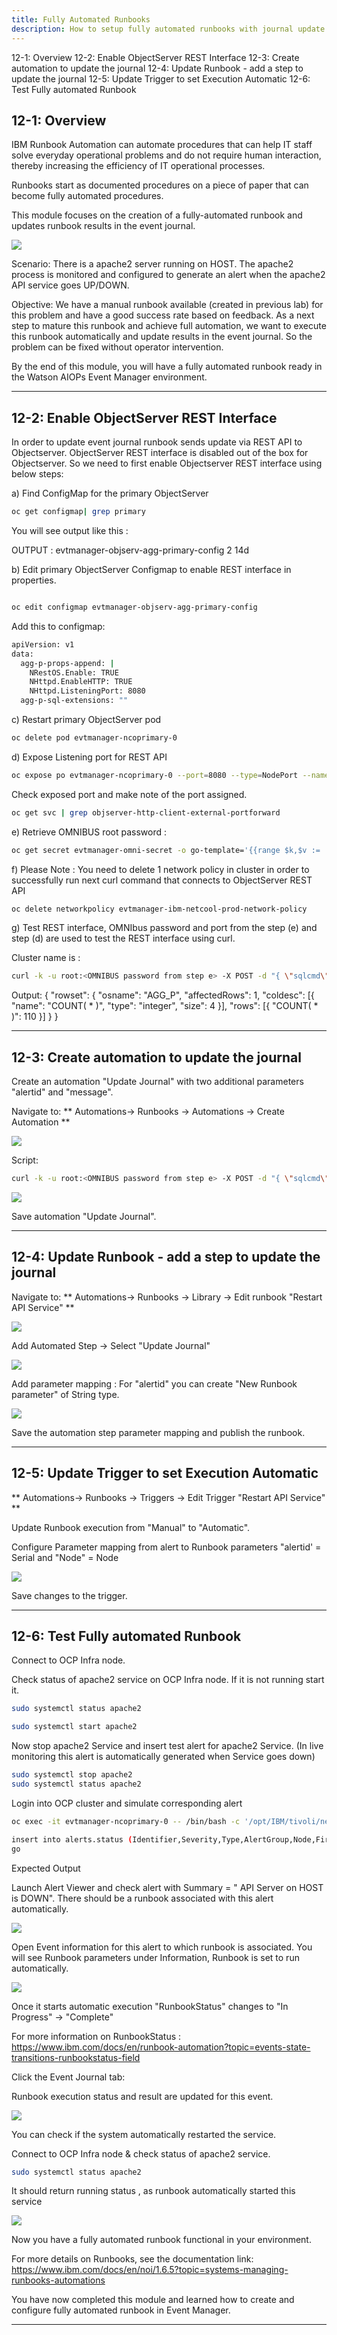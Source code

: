 ```yaml
---
title: Fully Automated Runbooks
description: How to setup fully automated runbooks with journal update
---
```


<AnchorLinks>
  <AnchorLink>12-1: Overview</AnchorLink>
  <AnchorLink>12-2: Enable ObjectServer REST Interface</AnchorLink>
  <AnchorLink>12-3: Create automation to update the journal</AnchorLink>
  <AnchorLink>12-4: Update Runbook - add a step to update the journal</AnchorLink>
  <AnchorLink>12-5: Update Trigger to set Execution Automatic</AnchorLink>
  <AnchorLink>12-6: Test Fully automated Runbook</AnchorLink>
</AnchorLinks>

## 12-1: Overview

IBM Runbook Automation can automate procedures that can help IT staff solve everyday operational problems and do not require human interaction, thereby increasing the efficiency of IT operational processes.

Runbooks start as documented procedures on a piece of paper that can become fully automated procedures. 

This module focuses on the creation of a fully-automated runbook and updates runbook results in the event journal.

![](images/AutoRunbookLifeCycle.png)

Scenario: There is a apache2 server running on HOST. The apache2 process is monitored and configured to generate an alert when the apache2 API service goes UP/DOWN.

Objective: We have a manual runbook available (created in previous lab) for this problem and have a good success rate based on feedback. As a next step to mature this runbook and achieve full automation, we want to execute this runbook automatically and update results in the event journal. So the problem can be fixed without operator intervention.
  
By the end of this module, you will have a fully automated runbook ready in the Watson AIOPs Event Manager environment.

***

## 12-2: Enable ObjectServer REST Interface 

In order to update event journal runbook sends update via REST API to Objectserver. ObjectServer REST interface is disabled out of the box for Objectserver.
So we need to first enable Objectserver REST interface using below steps:

a) Find ConfigMap for the primary ObjectServer

```sh
oc get configmap| grep primary
```
You will see output like this :

OUTPUT : evtmanager-objserv-agg-primary-config 2 14d

b) Edit primary ObjectServer Configmap to enable REST interface in properties.

```sh

oc edit configmap evtmanager-objserv-agg-primary-config
```

Add this to configmap:

```sh
apiVersion: v1
data:
  agg-p-props-append: |
    NRestOS.Enable: TRUE
    NHttpd.EnableHTTP: TRUE
    NHttpd.ListeningPort: 8080
  agg-p-sql-extensions: ""
```

c) Restart primary ObjectServer pod

```sh
oc delete pod evtmanager-ncoprimary-0
```

d) Expose Listening port for REST API

```sh
oc expose po evtmanager-ncoprimary-0 --port=8080 --type=NodePort --name=objserver-http-client-external-portforward
```

Check exposed port and make note of the port assigned.

```sh
oc get svc | grep objserver-http-client-external-portforward
```


e) Retrieve OMNIBUS root password :


```sh
oc get secret evtmanager-omni-secret -o go-template='{{range $k,$v := .data}}{{printf "%s: " $k}}{{if not $v}}{{$v}}{{else}}{{$v | base64decode}}{{end}}{{"\n"}}{{end}}'
```

f)  Please Note : You need to delete 1 network policy in cluster in order to successfully run next curl command that connects to ObjectServer REST API 
 
 ```sh
oc delete networkpolicy evtmanager-ibm-netcool-prod-network-policy
```


g) Test REST interface, OMNIbus password and port from the step (e) and step (d) are used to test the REST interface using curl. 

 Cluster name is : <Your cluster ingressdomain>
 

```sh
curl -k -u root:<OMNIBUS password from step e> -X POST -d "{ \"sqlcmd\": \"select count(*) from alerts.status\" }" -H 'Accept: application/json' -H 'Content-Type: application/json' http://<ClusterHostname>:30100/objectserver/restapi/sql/factory
```

Output:
{
"rowset": {
"osname": "AGG_P",
"affectedRows": 1,
"coldesc": [{
"name": "COUNT( * )",
"type": "integer",
"size": 4
}],
"rows": [{
"COUNT( * )": 110
}]
}
}

***

## 12-3: Create automation to update the journal

Create an automation "Update Journal" with two additional parameters "alertid" and "message". 

Navigate to: ** Automations→ Runbooks → Automations → Create Automation **

![](images/FRB_create_automation.png)

Script:

```sh
curl -k -u root:<OMNIBUS password from step e> -X POST -d "{ \"sqlcmd\": \"exec jinsert($alertid,0, getdate, '$message')\" }" -H 'Accept: application/json' -H 'Content-Type: application/json' http://10.17.71.136:30100/objectserver/restapi/sql/factory
```

![](images/FRB_create_automation_params.png)

Save automation "Update Journal".

***

## 12-4: Update Runbook - add a step to update the journal

Navigate to: ** Automations→ Runbooks →  Library →  Edit runbook "Restart API Service" **

![](images/FRB_update_runbook0.png)


Add Automated Step -> Select "Update Journal"

![](images/FRB_update_runbook.png)


Add parameter mapping :  For "alertid" you can create "New Runbook parameter" of String type.

![](images/FRB_update_journal.png)

Save the automation step parameter mapping and publish the runbook.

***

## 12-5: Update Trigger to set Execution Automatic

** Automations→ Runbooks → Triggers -> Edit Trigger "Restart API Service" **

Update Runbook execution from "Manual" to "Automatic".

Configure Parameter mapping from alert to Runbook parameters "alertid' = Serial and "Node" = Node

![](images/FRB_update_trigger.png)

Save changes to the trigger.

***

## 12-6: Test Fully automated Runbook

Connect to OCP Infra node.

Check status of apache2 service on OCP Infra node. If it is not running start it.

```sh
sudo systemctl status apache2
```

```sh
sudo systemctl start apache2
```


Now stop apache2 Service and insert test alert for apache2 Service. (In live monitoring this alert is automatically generated when Service goes down)


```sh
sudo systemctl stop apache2
sudo systemctl status apache2
```

Login into OCP cluster and simulate corresponding alert 

```sh
oc exec -it evtmanager-ncoprimary-0 -- /bin/bash -c '/opt/IBM/tivoli/netcool/omnibus/bin/nco_sql -server AGG_P -user root -pass $OMNIBUS_ROOT_PWD'
```

```sh
insert into alerts.status (Identifier,Severity,Type,AlertGroup,Node,FirstOccurrence,LastOccurrence,Manager,Class,Summary) values('Demo API Server <HOSTNAME> 1',5,1,'Demo','<HOSTNAME>',getdate,getdate,'Tivoli EIF Probe',6601,'API Server on <HOST>:<PORT> is DOWN');
go
```

Expected Output


Launch Alert Viewer and check alert with Summary = " API Server on HOST is DOWN". There should be a runbook associated with this alert automatically.

![](images/FRB_alertviewer.png)

Open Event information for this alert to which runbook is associated. You will see Runbook parameters under Information, Runbook is set to run automatically.

![](images/FRB_details.png)

Once it starts automatic execution  "RunbookStatus" changes to "In Progress" -> "Complete"

For more information on RunbookStatus :  https://www.ibm.com/docs/en/runbook-automation?topic=events-state-transitions-runbookstatus-field

Click the Event Journal tab:

Runbook execution status and result are updated for this event.


![](images/FRB_journal_updated.png)

You can check if the system automatically restarted the service.

Connect to OCP Infra node & check status of apache2 service.

```sh
sudo systemctl status apache2
```

It should return running status , as runbook automatically started this service 

![](images/FRB_result_output.png)

Now you have a fully automated runbook functional in your environment.

For more details on Runbooks, see the documentation link: https://www.ibm.com/docs/en/noi/1.6.5?topic=systems-managing-runbooks-automations

You have now completed this module and learned how to create and configure fully automated runbook in Event Manager.


***

